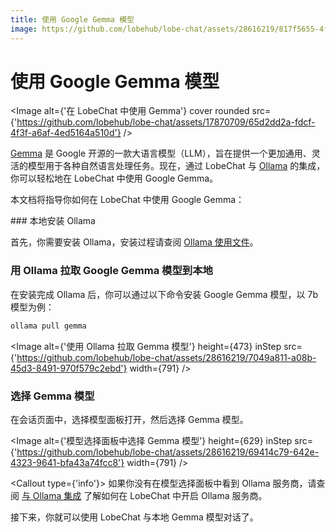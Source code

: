 ```yaml
---
title: 使用 Google Gemma 模型
image: https://github.com/lobehub/lobe-chat/assets/28616219/817f5655-4f9e-414b-af9f-9ccc5410a06d
---
```


# 使用 Google Gemma 模型

<Image
  alt={'在 LobeChat 中使用 Gemma'}
  cover
  rounded
  src={'https://github.com/lobehub/lobe-chat/assets/17870709/65d2dd2a-fdcf-4f3f-a6af-4ed5164a510d'}
/>

[Gemma](https://blog.google/technology/developers/gemma-open-models/) 是 Google 开源的一款大语言模型（LLM），旨在提供一个更加通用、灵活的模型用于各种自然语言处理任务。现在，通过 LobeChat 与 [Ollama](https://ollama.com/) 的集成，你可以轻松地在 LobeChat 中使用 Google Gemma。

本文档将指导你如何在 LobeChat 中使用 Google Gemma：

<Steps>
  ### 本地安装 Ollama

首先，你需要安装 Ollama，安装过程请查阅 [Ollama 使用文件](/docs/usage/providers/ollama)。

### 用 Ollama 拉取 Google Gemma 模型到本地

在安装完成 Ollama 后，你可以通过以下命令安装 Google Gemma 模型，以 7b 模型为例：

```bash
ollama pull gemma
```

<Image
  alt={'使用 Ollama 拉取 Gemma 模型'}
  height={473}
  inStep
  src={'https://github.com/lobehub/lobe-chat/assets/28616219/7049a811-a08b-45d3-8491-970f579c2ebd'}
  width={791}
/>

### 选择 Gemma 模型

在会话页面中，选择模型面板打开，然后选择 Gemma 模型。

<Image
  alt={'模型选择面板中选择 Gemma 模型'}
  height={629}
  inStep
  src={'https://github.com/lobehub/lobe-chat/assets/28616219/69414c79-642e-4323-9641-bfa43a74fcc8'}
  width={791}
/>

  <Callout type={'info'}>
    如果你没有在模型选择面板中看到 Ollama 服务商，请查阅 [与 Ollama
    集成](/docs/self-hosting/examples/ollama) 了解如何在 LobeChat 中开启 Ollama 服务商。

</Callout>
</Steps>

接下来，你就可以使用 LobeChat 与本地 Gemma 模型对话了。
